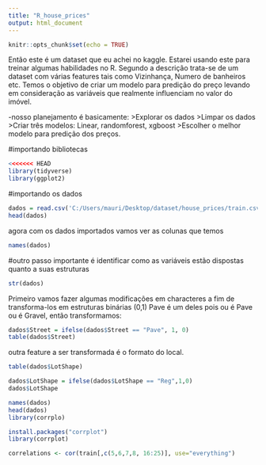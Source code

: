 ```yaml
---
title: "R_house_prices"
output: html_document
---
```


```r
knitr::opts_chunk$set(echo = TRUE)
```


Então este é um dataset que eu achei no kaggle. Estarei usando este para treinar algumas habilidades no R. Segundo a descrição trata-se de um dataset com várias features tais como Vizinhança, Numero de banheiros etc. Temos o objetivo de criar um modelo para predição do preço levando em consideração as variáveis que realmente influenciam no valor do imóvel.

-nosso planejamento é basicamente:
>Explorar os dados
>Limpar os dados
>Criar três modelos: Linear, randomforest, xgboost
>Escolher o melhor modelo para predição dos preços.


#importando bibliotecas
```r
<<<<<<< HEAD
library(tidyverse)
library(ggplot2)
```

#importando os dados
```r
dados = read.csv('C:/Users/mauri/Desktop/dataset/house_prices/train.csv', header = T)
head(dados)
```

agora com os dados importados vamos ver as colunas que temos

```r
names(dados)
```

#outro passo importante é identificar como as variáveis estão dispostas quanto a suas estruturas

```r
str(dados)
```

Primeiro vamos fazer algumas modificações em characteres a fim de transforma-los em estruturas binárias (0,1)
Pave é um deles pois ou é Pave ou é Gravel, então transformamos:
```r
dados$Street = ifelse(dados$Street == "Pave", 1, 0)
table(dados$Street)

```

outra feature a ser transformada é o formato do local.

```r
table(dados$LotShape)

dados$LotShape = ifelse(dados$LotShape == "Reg",1,0)
dados$LotShape
```

```r
names(dados)
head(dados)
library(corrplo)
```

```r
install.packages("corrplot")
library(corrplot)

correlations <- cor(train[,c(5,6,7,8, 16:25)], use="everything")
```


